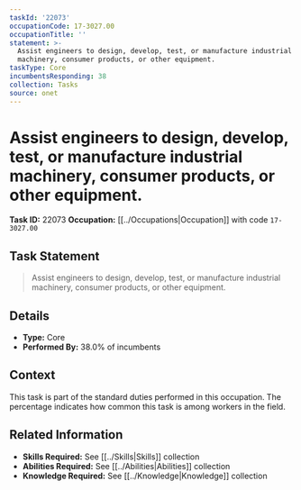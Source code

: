 ```yaml
---
taskId: '22073'
occupationCode: 17-3027.00
occupationTitle: ''
statement: >-
  Assist engineers to design, develop, test, or manufacture industrial
  machinery, consumer products, or other equipment.
taskType: Core
incumbentsResponding: 38
collection: Tasks
source: onet
---
```

# Assist engineers to design, develop, test, or manufacture industrial machinery, consumer products, or other equipment.

**Task ID:** 22073
**Occupation:** [[../Occupations|Occupation]] with code `17-3027.00`

## Task Statement

> Assist engineers to design, develop, test, or manufacture industrial machinery, consumer products, or other equipment.

## Details

- **Type:** Core
- **Performed By:** 38.0% of incumbents

## Context

This task is part of the standard duties performed in this occupation. The percentage indicates how common this task is among workers in the field.

## Related Information

- **Skills Required:** See [[../Skills|Skills]] collection
- **Abilities Required:** See [[../Abilities|Abilities]] collection
- **Knowledge Required:** See [[../Knowledge|Knowledge]] collection
